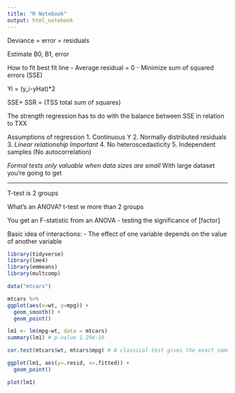 ```yaml
---
title: "R Notebook"
output: html_notebook
---
```


Deviance = error = residuals

Estimate B0, B1, error

How to fit best fit line
- Average residual = 0
- Minimize sum of squared errors (SSE)    

Yi = (y_i-yHat)*2

SSE+ SSR  = (TSS total sum of squares)

The strength regression has to do with the balance between SSE in relation to TXX 

Assumptions of regression
1. Continuous Y
2. Normally distributed residuals
3. *Linear relationship* *Important*
4. No heteroscedasticity
5. Independent samples (No autocorrelation)


*Formal tests only valuable when data sizes are small
  *With large dataset you're going to get 


-------

T-test is 2 groups


What's an ANOVA?
t-test w more than 2 groups

You get an F-statistic from an ANOVA
- testing the significance of [factor]


Basic idea of interactions:
- The effect of one variable depends on the value of another variable



```r
library(tidyverse)
library(lme4)
library(emmeans)
library(multcomp)
```

```r
data("mtcars")

mtcars %>% 
ggplot(aes(x=wt, y=mpg)) +
  geom_smooth() +
  geom_point()
```


```r
lm1 <- lm(mpg~wt, data = mtcars)
summary(lm1) # p-value 1.29e-10

cor.test(mtcars$wt, mtcars$mpg) # A classical test gives the exact same result

ggplot(lm1, aes(y=.resid, x=.fitted)) +
  geom_point()

plot(lm1)

```





